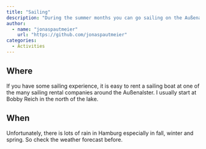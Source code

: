 ```yaml
---
title: "Sailing"
description: "During the summer months you can go sailing on the Außenalster (which is a lake in the city center)"
author:
  - name: "jonaspautmeier"
    url: "https://github.com/jonaspautmeier"
categories:
  - Activities 
---
```


##  Where

If you have some sailing experience, it is easy to rent a sailing boat at one of the many sailing rental companies around the Außenalster. 
I usually start at Bobby Reich in the north of the lake.

## When 

Unfortunately, there is lots of rain in Hamburg especially in fall, winter and spring. So check the weather forecast before. 
